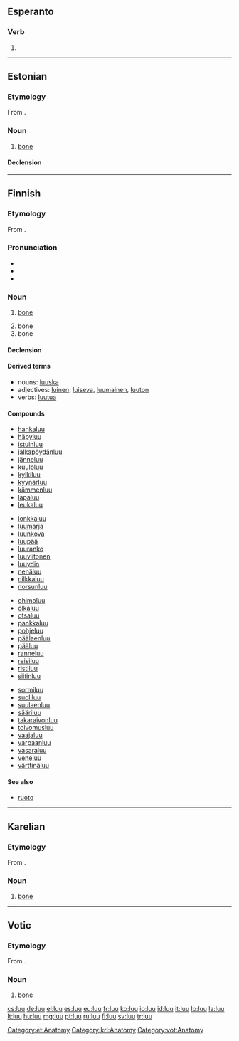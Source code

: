 {{also|lưu}}
==Esperanto==

===Verb===
{{head|eo}}

# {{eo-form of|lu|u}}

----

==Estonian==

===Etymology===
From {{proto|Uralic|luwe|lang=et}}.

===Noun===
{{head|et|noun}}

# {{context|skeleton|lang=et}} [[bone]]

====Declension====
{{et-decl-luu|l|u}}

[[Category:et:Anatomy]]

----

==Finnish==

===Etymology===
From {{proto|Uralic|luwe|lang=fi}}.

===Pronunciation===
* {{hyphenation|luu}}
* {{rhymes|uː|lang=fi}}
* {{IPA|[luː]|lang=fi}}

===Noun===
{{fi-noun}}

# {{context|skeleton|lang=fi}} [[bone]]
# bone {{qualifier|material}}
# bone {{qualifier|part of a corset}}

====Declension====
{{fi-decl-maa|lu|u}}

====Derived terms====
* nouns: [[luuska]]
* adjectives: [[luinen]], [[luiseva]], [[luumainen]], [[luuton]]
* verbs: [[luutua]]

====Compounds====
{{top4}}
* [[hankaluu]]
* [[häpyluu]]
* [[istuinluu]]
* [[jalkapöydänluu]]
* [[jänneluu]]
* [[kuuloluu]]
* [[kylkiluu]]
* [[kyynärluu]]
* [[kämmenluu]]
* [[lapaluu]]
* [[leukaluu]]
{{mid4}}
* [[lonkkaluu]]
* [[luumarja]]
* [[luunkova]]
* [[luupää]]
* [[luuranko]]
* [[luuviitonen]]
* [[luuydin]]
* [[nenäluu]]
* [[nilkkaluu]]
* [[norsunluu]]
{{mid4}}
* [[ohimoluu]]
* [[olkaluu]]
* [[otsaluu]]
* [[pankkaluu]]
* [[pohjeluu]]
* [[päälaenluu]]
* [[pääluu]]
* [[ranneluu]]
* [[reisiluu]]
* [[ristiluu]]
* [[siitinluu]]
{{mid4}}
* [[sormiluu]]
* [[suoliluu]]
* [[suulaenluu]]
* [[sääriluu]]
* [[takaraivonluu]]
* [[toivomusluu]]
* [[vaajaluu]]
* [[varpaanluu]]
* [[vasaraluu]]
* [[veneluu]]
* [[värttinäluu]]
{{bottom}}

====See also====
* [[ruoto]]

----

==Karelian==

===Etymology===
From {{proto|Uralic|luwe|lang=krl}}.

===Noun===
{{head|krl|noun}}

# [[bone]]

[[Category:krl:Anatomy]]

----

==Votic==

===Etymology===
From {{proto|Uralic|luwe|lang=vot}}.

===Noun===
{{head|vot|noun}}

# [[bone]]

[[Category:vot:Anatomy]]

[[cs:luu]]
[[de:luu]]
[[el:luu]]
[[es:luu]]
[[eu:luu]]
[[fr:luu]]
[[ko:luu]]
[[io:luu]]
[[id:luu]]
[[it:luu]]
[[lo:luu]]
[[la:luu]]
[[lt:luu]]
[[hu:luu]]
[[mg:luu]]
[[pt:luu]]
[[ru:luu]]
[[fi:luu]]
[[sv:luu]]
[[tr:luu]]